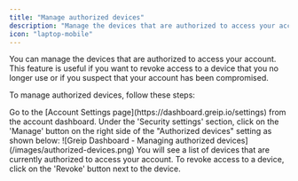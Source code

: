 ```yaml
---
title: "Manage authorized devices"
description: "Manage the devices that are authorized to access your account"
icon: "laptop-mobile"
---
```


You can manage the devices that are authorized to access your account. This feature is useful if you want to revoke access to a device that you no longer use or if you suspect that your account has been compromised.

To manage authorized devices, follow these steps:

<Steps>
  <Step title="First Step">
    Go to the [Account Settings page](https://dashboard.greip.io/settings) from
    the account dashboard.
  </Step>
  <Step title="Second Step">
    Under the 'Security settings' section, click on the 'Manage' button on the
    right side of the "Authorized devices" setting as shown below:
    <Frame caption="Greip Dashboard - Managing authorized devices">
      ![Greip Dashboard - Managing authorized
      devices](/images/authorized-devices.png)
    </Frame>
  </Step>
  <Step title="Third Step">
    You will see a list of devices that are currently authorized to access your
    account. To revoke access to a device, click on the 'Revoke' button next to
    the device.
  </Step>
</Steps>
